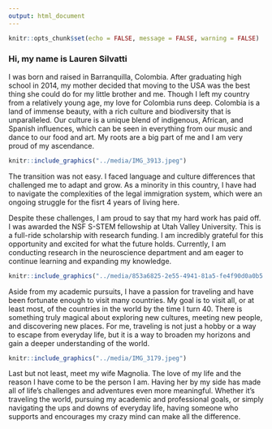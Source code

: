 ```yaml
---
output: html_document
---
```

```r
knitr::opts_chunk$set(echo = FALSE, message = FALSE, warning = FALSE)
```


### Hi, my name is Lauren Silvatti 
I was born and raised in Barranquilla, Colombia. After graduating high school in 2014, my mother decided that moving to the USA was the best thing she could do for my little brother and me. Though I left my country from a relatively young age, my love for Colombia runs deep. Colombia is a land of immense beauty, with a rich culture and biodiversity that is unparalleled. Our culture is a unique blend of indigenous, African, and Spanish influences, which can be seen in everything from our music and dance to our food and art. My roots are a big part of me and I am very proud of my ascendance. 

```r
knitr::include_graphics("../media/IMG_3913.jpeg")
```


The transition was not easy. I faced language and culture differences that challenged me to adapt and grow. As a minority in this country, I have had to navigate the complexities of the legal immigration system, which were an ongoing struggle for the fisrt 4 years of living here.

Despite these challenges, I am proud to say that my hard work has paid off. I was awarded the NSF S-STEM fellowship at Utah Valley University. This is a full-ride scholarship with research funding. I am incredibly grateful for this opportunity and excited for what the future holds.
Currently, I am conducting research in the neuroscience department and am eager to continue learning and expanding my knowledge. 

```r
knitr::include_graphics("../media/853a6825-2e55-4941-81a5-fe4f90d0a0b5.jpg")
```


Aside from my academic pursuits, I have a passion for traveling and have been fortunate enough to visit many countries. My goal is to visit all, or at least most, of the countries in the world by the time I turn 40. There is something truly magical about exploring new cultures, meeting new people, and discovering new places. For me, traveling is not just a hobby or a way to escape from everyday life, but it is a way to broaden my horizons and gain a deeper understanding of the world.

```r
knitr::include_graphics("../media/IMG_3179.jpeg")
```

Last but not least, meet my wife Magnolia. The love of my life and the reason I have come to be the person I am. Having her by my side has made all of life's challenges and adventures even more meaningful. Whether it's traveling the world, pursuing my academic and professional goals, or simply navigating the ups and downs of everyday life, having someone who supports and encourages my crazy mind can make all the difference.

